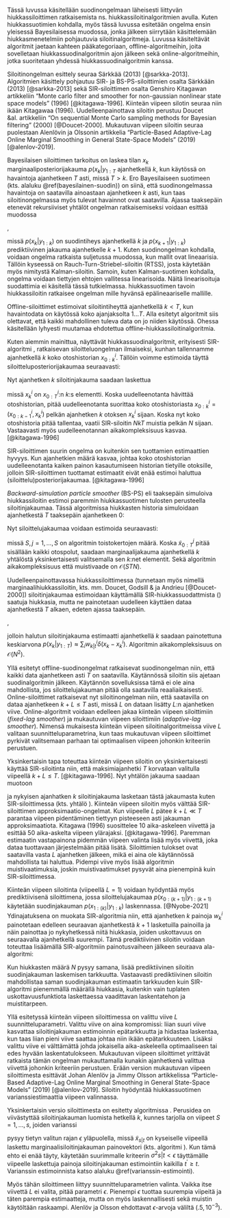 \chapter{Hiukkassilottimet} \label{hiukkassiloittimet}

Tässä luvussa käsitellään suodinongelmaan läheisesti liittyvän hiukkassiloittimen ratkaisemista ns. hiukkassiloitinalgoritmien avulla. Kuten hiukkassuotimien kohdalla, myös tässä luvussa esitetään ongelma ensin yleisessä Bayesilaisessa muodossa, jonka jälkeen siirrytään käsittelemään hiukkasmenetelmiin pohjautuvia siloitinalgoritmeja. Luvussa käsiteltävät algoritmit jaetaan kahteen pääkategoriaan, offline-algoritmeihin, joita sovelletaan hiukkassuodinalgoritmin ajon jälkeen sekä online-algoritmeihin, jotka suoritetaan yhdessä hiukkassuodinalgoritmin kanssa. 

Siloitinongelman esittely seuraa Särkkää (2013) [@sarkka-2013]. Algoritmien käsittely pohjautuu SIR- ja BS-PS-siloittimien osalta Särkkään (2013) [@sarkka-2013] sekä SIR-siloittimen osalta Genshiro Kitagawan artikkeliin "Monte carlo filter and smoother for non-gaussian nonlinear state space models" (1996) [@kitagawa-1996]. Kiinteän viipeen silotin seuraa niin ikään Kitagawaa (1996). Uudelleenpainottava siloitin perustuu Doucet &al. artikkeliin "On sequential Monte Carlo sampling methods for Bayesian filtering" (2000) [@Doucet-2000]. Mukautuvan viipeen siloitin seuraa puolestaan Alenlövin ja Olssonin artikkelia "Particle-Based Adaptive-Lag Online Marginal Smoothing in General State-Space Models" (2019) [@alenlov-2019].

\section{Bayesilainen siloitin}

Bayesilaisen siloittimen tarkoitus on laskea tilan $x_k$ marginaaliposteriorijakauma $p(x_k|y_{1:T}$ ajanhetkellä $k$, kun käytössä on havaintoja ajanhetkeen $T$ asti, missä $T>k$. Ero Bayesilaiseen suotimeen (kts. alaluku \@ref(bayesilainen-suodin)) on siinä, että suodinongelmassa havaintoja on saatavilla ainoastaan ajanhetkeen $k$ asti, kun taas siloitinongelmassa myös tulevat havainnot ovat saatavilla. Ajassa taaksepäin etenevät rekursiiviset yhtälöt ongelman ratkaisemiseksi voidaan esittää muodossa

\begin{align}\label{siloitin-prediktiivinen}
p(x_{k+1}|y_{1:k})=\int_{\mathbb{R}^{n_x}}p(x_{k+1}|x_k)p(x_k|y_{1:k})\mathop{dx_k}.
\end{align}

\begin{align}\label{siloitin-ratkaisu}
p(x_k|y_{1:T}) = p(x_k|y_{1:k}) \int \frac{p(x_{k+1}|x_k)p(x_{k+1}|y_{1:T})}{p(x_{k+1}|y_{1:k})} \mathop{dx_{k+1}}.
\end{align},

missä $p(x_k|y_{1:k})$ on suodintiheys ajanhetkellä $k$ ja $p(x_{k+1}|y_{1:k})$ prediktiivinen jakauma ajanhetkelle $k+1$. Kuten suodinongelman kohdalla, voidaan ongelma ratkaista suljetussa muodossa, kun mallit ovat lineaarisia. Tällöin kyseessä on Rauch-Turn-Striebel-siloitin (RTSS), josta käytetään myös nimitystä Kalman-siloitin. Samoin, kuten Kalman-suotimen kohdalla, ongelma voidaan tiettyjen ehtojen vallitessa linearisoida. Näitä linearisoituja suodattimia ei käsitellä tässä tutkielmassa. hiukkassuotimen tavoin hiukkassiloitin ratkaisee ongelman mille hyvänsä epälineaariselle mallille.

\section{Offline-algoritmit}

Offline-siloittimet estimoivat siloitintiheyttä ajanhetkellä $k<T$, kun havaintodata on käytössä koko ajanjaksolta $1 \ldots T$. Alla esitetyt algoritmit siis olettavat, että kaikki mahdollinen tuleva data on jo niiden käytössä. Ohessa käsitellään lyhyesti muutamaa ehdotettua offline-hiukkassiloitinalgoritmia.

\subsection{SIR-siloitin}

Kuten aiemmin mainittua, näyttävät hiukkassuodinalgoritmit, erityisesti SIR-algoritmi \ref{sir}, ratkaisevan siloitteluongelman ilmaiseksi, kunhan tallennamme ajanhetkellä $k$ koko otoshistorian $x_{0:k}^i$. Tällöin voimme estimoida täyttä siloitteluposteriorijakaumaa seuraavasti:

\begin{align}\label{siloitin-posteriori}
p(x_{0:T}|y_{1:T}) \approx \sum_{i=1}^N w_T^i \delta (x_{0:T}-x_{0:T}^i).
\end{align}

Nyt ajanhetken $k$ siloitinjakauma saadaan laskettua

\begin{align}\label{siloitin-posteriori-k}
p(x_{k}|y_{1:T}) \approx \sum_{i=1}^N w_T^i \delta (x_{k}-x_{k}^i),
\end{align}

missä $x^i_k$ on $x^i_{0:T}$:n $k$:s elementti. Koska uudelleenotanta hävittää otoshistorian, pitää uudelleenotanta suorittaa koko otoshistoriasta  $x_{0:k}^i = (x_{0:k-1}^i, x_{k}^i)$ pelkän ajanhetken $k$ otoksen $x_{k}^i$ sijaan. Koska nyt koko otoshistoria pitää tallentaa, vaatii SIR-siloitin $NkT$ muistia pelkän $N$ sijaan. Vastaavasti myös uudelleenotannan aikakompleksisuus kasvaa.  [@kitagawa-1996] 

SIR-siloittimen suurin ongelma on kuitenkin sen tuottamien estimaattien hyvyys. Kun ajanhetkien määrä kasvaa, johtaa koko otoshistorian uudelleenotanta kaiken painon kasautumiseen historian tietyille otoksille, jolloin SIR-siloittimen tuottamat estimaatit eivät enää estimoi haluttua (siloittelu)posteriorijakaumaa. [@kitagawa-1996]

\subsection{BS-PS-siloitin}

*Backward-simulation particle smoother* (BS-PS) eli taaksepäin simuloiva hiukkassiloitin estimoi paremmin hiukkassuotimen tulosten perusteella siloitinjakaumaa. Tässä algoritmissa hiukkasten historia simuloidaan ajanhetkestä $T$ taaksepäin ajanhetkeen 0: 

\begin{algorithm}[H]
\label{BSPS}
\DontPrintSemicolon
\SetAlgoShortEnd
\KwResult{Posteriorisiloitinjakauman $p(x_{k}|y_{1:T})$ estimaatti.\;}
\KwData{Suodinjakaumia edustavat hiukkaset ja näihin liittyvät painot ${w_k^i, x_k^i}$, missä $i=1,\ldots,N$ ja $k=1,\ldots,T$\;}
\Begin{
  \Begin{Valitaan $\tilde{x}_T=x_T^i$\;}
  \For{$k=\{T-1,\ldots,0\}$}{
    \Begin{Lasketaan uudet painot \newline $w^i_{k|k+1} \propto w_k^i p(\tilde{x}_{k+1}|x_k^i)$\;}
    \Begin{Valitaan $\tilde{x}_{k} = x_k^i$ todennäköisyydellä $w^i_{k|k+1}$.\;}
  }  
}
\caption{Taaksepäin simuloiva hiukkassiloitin}
\end{algorithm}

Nyt siloittelujakaumaa voidaan estimoida seuraavasti:

\begin{align}\label{siloitin-BSPS}
p(x_{0:T}|y_{1:T}) \approx \frac{1}{S} \sum_{i=1}^N \delta (x_{0:T}-\tilde{x}_{0:T}^j),
\end{align}

missä $S, j=1,\ldots,S$ on algoritmin \ref{BSPS} toistokertojen määrä. Koska $\tilde{x}_{0:T}^j$ pitää sisällään kaikki otospolut, saadaan marginaalijakauma ajanhetkellä $k$ yhtälöstä \ref{siloitin-BSPS} yksinkertaisesti valitsemalla sen $k$:net elementit. Sekä algoritmin aikakompleksisuus että muistivaade on $\mathcal{O}(STN)$.

\subsection{Uudelleenpainottava hiukkassiloitin}

Uudelleenpainottavassa hiukkassiloittimessa (tunnetaan myös nimellä marginaalihiukkassiloitin, kts. mm. Doucet, Godsill & ja Andrieu [@Doucet-2000]) siloitinjakaumaa estimoidaan käyttämällä SIR-hiukkassuodattmista (\ref{sir}) saatuja hiukkasia, mutta ne painotetaan uudelleen käyttäen dataa ajanhetkestä $T$ alkaen, edeten ajassa taaksepäin.

\begin{algorithm}[H]
\label{rwps}
\DontPrintSemicolon
\SetAlgoShortEnd
\KwResult{Posteriorisiloitinjakauman $p(x_{k}|y_{1:T})$ estimaatti.\;}
\KwData{Suodinjakaumia edustavat hiukkaset ja näihin liittyvät painot ${w_k^i, x_k^i}$, missä $i=1,\ldots,N$ ja $k=1,\ldots,T$\;}
\Begin{
  \Begin{Asetetaan $w_{T|T}^i = w_T^i$, jokaiselle $i=1,\ldots,N$;}
  \For{$k=\{T-1,\ldots,0\}$}{
    \Begin{Lasketaan uudet painot \newline $w^i_{k|T} = \sum_j w_{k+1|T}^j  \frac{w_k^i p(x_{k+1}^j|x_k^i)}{\sum_l w_k^l p(x_{k+1}^j|x_k^l)}$\;}
  }  
}
\caption{Uudelleenpainottava hiukkassiloitin}
\end{algorithm},

jolloin halutun siloitinjakauma estimaatti ajanhetkellä $k$ saadaan painotettuna keskiarvona $p(x_k|y_{1:T}) \approx \sum_i w_{k|t}^i \delta (x_k-x_k^i)$. Algoritmin aikakompleksisuus on $\mathcal{O}(N^2)$.

\section{Online-algoritmit}

Yllä esitetyt offline-suodinongelmat ratkaisevat suodinongelman niin, että kaikki data ajanhetkeen asti $T$ on saatavilla. Käytännössä siloitin siis ajetaan suodinalgoritmin jälkeen. Käytännön sovelluksissa tämä ei ole aina mahdollista, jos siloittelujakauman pitää olla saatavilla reaaliaikaisesti. Online-siloittimet ratkaisevat nyt siloitinongelman niin, että saatavilla on dataa ajanhetkeen $k+L \le T$ asti, missä $L$ on dataan lisätty $L$:n ajanhetken viive. Online-algoritmit voidaan edelleen jakaa kiinteän viipeen siloittimiin (*fixed-lag smoother*) ja mukautuvan viipeen siloittimiin (*adaptive-lag smoother*). Nimensä mukaisesta kiinteän viipeen siloitinalgoritmeissa viive $L$ valitaan suunnitteluparametrina, kun taas mukautuvan viipeen siloittimet pyrkivät valitsemaan parhaan tai optimaalisen viipeen johonkin kriteeriin perustuen.

\subsection{Kiinteän viipeen siloitin}

Yksinkertaisin tapa toteuttaa kiinteän viipeen siloitin on yksinkertaisesti käyttää SIR-siloitinta niin, että maksimiajanhetki $T$ korvataan valitulla viipeellä $k+L \le T$. [@kitagawa-1996]. Nyt yhtälön \ref{siloitin-posteriori} jakauma saadaan muotoon 

\begin{align}\label{siloitin-posteriori-viive}
p(x_{0:(k+L)}|y_{1:(k+L)}) \approx \sum_{i=1}^N w_{k+L}^i \delta (x_{0:(k+L)}-x_{0:(k+L)}^i),
\end{align}

ja nykyisen ajanhatken $k$ siloitinjakauma lasketaan tästä jakaumasta kuten SIR-siloittimessa (kts. yhtälö \ref{siloitin-posteriori-k}). Kiinteän viipeen siloitin myös välttää SIR-siloittimen approksimaatio-ongelmat. Kun viipeelle $L$ pätee $k+L \ll T$ parantaa viipeen pidentäminen tiettyyn pisteeseen asti jakauman approksimaatiota. Kitagawa (1996) suosittelee 10\textendash 20 aika-askeleen viivettä ja esittää 50 aika-askelta viipeen ylärajaksi. [@kitagawa-1996]. Paremman estimaatin vastapainona pidemmän viipeen valinta lisää myös viivettä, joka dataa tuottavaan järjestelmään pitää lisätä. Siloittimien tulokset ovat saatavilla vasta $L$ ajanhetken jälkeen, mikä ei aina ole käytännössä mahdollista tai haluttua. Pidempi viive myös lisää algoritmin muistivaatimuksia, joskin muistivaatimukset pysyvät aina pienempinä kuin SIR-siloittimessa.

Kiinteän viipeen siloitinta (viipeellä $L=1$) voidaan hyödyntää myös prediktiivisenä siloittimena, jossa siloittelujakaumaa $p(x_{0:(k+1)}|y_{1:(k+1)}$ käytetään suodinjakauman $p(x_{1:(k)}|y_{1:k})$ laskennassa. [@Nyobe-2021] Ydinajatuksena on muokata SIR-algoritmia \ref{sir} niin, että ajanhetken $k$ painoja $w_k^i$ painotetaan edelleen seuraavan ajanhetkestä $k+1$ lasketuilla painoilla ja näin painottaa jo nykyhetkessä niitä hiukkasia, joiden uskottavuus on seuraavalla ajanhetkellä suurempi. Tämä prediktiivinen siloitin voidaan toteuttaa lisäämällä SIR-algoritmiin painotusvaiheen jälkeen seuraava ala-algoritmi:

\begin{algorithm}[H]
\label{prediktiivinen-siloitin}
\DontPrintSemicolon
\SetAlgoShortEnd
\KwResult{Prediktiivisellä siloittimella lasketut painot painotettu $\tilde{w}_{k}^i$.\;}
\KwData{Viipeen $L=1$ avulla saadut havainnot $y_{k+1}$. Partikkelit $x_k^i$ ja niitä vastaavat painot $w_k^i$\;}
\Begin{
  \For{$i=\{1,2,\ldots,N\}$}{
      \Begin{Luodaan simuloidut hiukkaset $\tilde{x}_{k+1}^i$ ehdotusjakaumsta $q(\tilde{x}_{k+1}|x^i_k,y_{k+1})$\;}
      \Begin{Lasketaan simuloiduille hiukkasille painot $\tilde{w}_{k+1}^i$\;}
      \Begin{Päivitetään nykyiset painot $\tilde{w}_{k}^i = {w}_{k}^i \tilde{w}_{k+1}^i$\;}
    }
  \Begin{Korvataan nykyiset painot ${w}_{k}$ siloitetuilla painoilla $\tilde{w}_{k}^i$;}
  }  
\caption{Prediktiivinen siloitin (viive=1)}
\end{algorithm}

Kun hiukkasten määrä $N$ pysyy samana, lisää prediktiivinen siloitin suodinjakauman laskemisen tarkkuutta. Vastaavasti prediktiivinen siloitin mahdollistaa saman suodinjakauman estimaatin tarkkuuden kuin SIR-algoritmi pienemmällä määrällä hiukkasia, kuitenkin vain tuplaten uskottavuusfunktiota laskettaessa vaadittavan laskentatehon ja muistitarpeen. 

\subsection{Mukautuvan viipeen siloitin}

Yllä esitetyssä kiinteän viipeen siloittimessa on valittu viive $L$ suunnitteluparametri. Valittu viive on aina kompromissi: liian suuri viive kasvattaa siloitinjakauman estimoinnin epätarkkuutta ja hidastaa laskentaa, kun taas liian pieni viive saattaa johtaa niin ikään epätarkkuuteen. Lisäksi valittu viive ei välttämättä johda jokaisella aika-askeleella optimaaliseen tai edes hyvään laskentatulokseen. Mukautuvan viipeen siloittimet yrittävät ratkaista tämän ongelman mukauttamalla kunakin ajanhetkenä valittua viivettä johonkin kriteeriin perustuen. Erään version mukautuvan viipeen siloittimesta esittävät Johan Alenlöv ja Jimmy Olsson artikkelissa "Particle-Based Adaptive-Lag Online Marginal Smoothing in General State-Space Models" (2019) [@alenlov-2019]. Siloitin hyödyntää hiukkassuotimen varianssiestimaattia viipeen valinnassa.

Yksinkertaisin versio siloittimesta on esitetty algoritmissa \ref{mukautuva-siloitin}. Perusidea on viivästyttää siloitinjakauman luomista hetkellä $k$, kunnes tarjolla on viipeet $S=1,\ldots,s$, joiden varianssi 

\begin{align}\label{siloitin-varianssi}
\sigma^2_{s|t} = \sum_{i=1}^N \frac{w_t^i}{\Omega_t}\left\{\tilde{x}_{s|t} - \sum_{j=1}^N \frac{w_t^j}{\Omega_t}\tilde{x}_{s|t} \right\}^2,
\end{align}

pysyy tietyn valitun rajan $\epsilon$ yläpuolella, missä $\tilde{x}_{s|t}$ on kyseiselle viipeellä laskettu marginaalisiloitinjakauman painovektori (kts. algoritmi \ref{rwps}). Kun tämä ehto ei enää täyty, käytetään suurimmalle kriteerin $\sigma^2{s|t} < \epsilon$ täyttämälle viipeelle laskettuja painoja siloitinjakauman estimointiin kaikilla $t^\prime \ge t$. Varianssin estimoinnista katso alaluku \@ref(varianssin-estimointi).

\begin{algorithm}[H]
\label{mukautuva-siloitin}
\DontPrintSemicolon
\SetAlgoShortEnd
\KwResult{Siloittelujakauman estimaatti viipeellä $s$, tarkemmin $\sum_i^N w_t^i \tilde{x}_{s|t}^i \Omega_t$.\;}
\KwData{Olkoon $S$ joukko kullakin viipeellä $s$ laskettuja painoja $\tilde{x}_{s|t}^i$. Alustetaan $S \leftarrow \emptyset$\;}
\Begin{
  \For{$t=\{1,2,\ldots,T\}$}{
      \Begin{Ajetaan SIR-algoritmi \ref{sir} ajanhetkenä $t$\;}
      \Begin{Jokaiselle $s \in S$ lasketaan painovektori kuten algoritmissa \ref{rwps}.\;}
      \Begin{$S \leftarrow S \cup \{s\}$Jokaiselle $s \in S$ lasketaan painovektori kuten algoritmissa \ref{rwps}.\;}
      \Begin{Jokaiselle $s$ lasketaan varianssi $\sigma^2_{s|t}$ kuten yhtälössä \ref{siloitin-varianssi}. Jos $\sigma^2_{s|t} < \epsilon$ poistetaan $s$ joukosta $S$ ja käytetään siloitinjaukauman estimaattia $\sum_i^N w_t^i \tilde{x}_{s|t}^i \Omega_t$ kaikille ajanhetkille $t^\prime \ge t$.\;}
    }
  }  
\caption{Mukautuvan viipeen siloitin}
\end{algorithm}

Myös tähän siloittimeen liittyy suunnitteluparametrien valinta. Vaikka itse viivettä $L$ ei valita, pitää parametri $\epsilon$. Pienempi $\epsilon$ tuottaa suurempia viipeitä ja täten parempia estimaatteja, mutta on myös laskennallisesti sekä muistin käytöltään raskaampi. Alenlöv ja Olsson ehdottavat $\epsilon$-arvoja väliltä $(.5, 10^{-3})$.